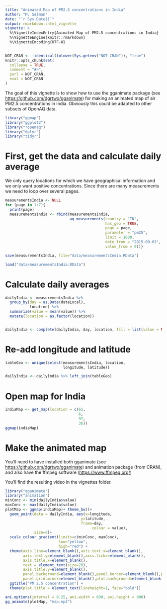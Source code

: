 ```yaml
---
title: "Animated Map of PM2.5 concentrations in India"
author: "M. Salmon"
date: "`r Sys.Date()`"
output: rmarkdown::html_vignette
vignette: >
  %\VignetteIndexEntry{Animated Map of PM2.5 concentrations in India}
  %\VignetteEngine{knitr::rmarkdown}
  %\VignetteEncoding{UTF-8}
---
```


```r
NOT_CRAN <- !identical(tolower(Sys.getenv("NOT_CRAN")), "true")
knitr::opts_chunk$set(
  collapse = TRUE,
  comment = "#>",
  purl = NOT_CRAN,
  eval = NOT_CRAN
)
```
The goal of this vignette is to show how to use the gganimate package (see <https://github.com/dgrtwo/gganimate>) for making an animated map of air PM2.5 concentrations in India. Obviously this could be adapted to other subsets of OpenAQ data.

```r
library("ggmap")
library("ggplot2")
library("ropenaq")
library("dplyr")
library("tidyr")
```


# First, get the data and calculate daily average

We only query locations for which we have geographical information and we only want positive concentrations. Since there are many measurements we need to loop over several pages.

```r
measurementsIndia <- NULL
for (page in 1:7){
  print(page)
  measurementsIndia <- rbind(measurementsIndia,
                             aq_measurements(country = "IN", 
                                             has_geo = TRUE, 
                                             page = page,
                                             parameter = "pm25", 
                                             limit = 1000,
                                             date_from = "2015-09-01",
                                             value_from = 0))}
```

```r
save(measurementsIndia, file="data/measurementsIndia.RData")
```


```r
load("data/measurementsIndia.RData")
```

# Calculate daily averages

```r
dailyIndia <- measurementsIndia %>%
  group_by(day = as.Date(dateLocal),
           location) %>%
  summarize(value = mean(value)) %>%
  mutate(location = as.factor(location))


dailyIndia <- complete(dailyIndia, day, location, fill = list(value = NA))
```

# Re-add longitude and latitude

```r
tableGeo <- unique(select(measurementsIndia, location,
                          longitude, latitude))

dailyIndia <- dailyIndia %>% left_join(tableGeo)
```

# Open map for India
```r
indiaMap <- get_map(location = c(65,
                                 6,
                                 97,
                                 36))
ggmap(indiaMap)
```

# Make the animated map

You'll need to have installed both gganimate (see <https://github.com/dgrtwo/gganimate>) and animation package (from CRAN), and also have the ffmpeg software (<https://www.ffmpeg.org/>)

You'll find the resulting video in the vignettes folder.

```r
library("gganimate")
library("animation")
minConc <- min(dailyIndia$value)
maxConc <- max(dailyIndia$value)
plotMap <- ggmap(indiaMap)+ theme_bw()+
  geom_point(data = dailyIndia, aes(x=longitude,
                                  y=latitude,
                                  frame=day,
                                       colour = value),
             size=8)+
  scale_colour_gradient(limits=c(minConc, maxConc), 
                        low="yellow", 
                        high="red") +
  theme(axis.line=element_blank(),axis.text.x=element_blank(),
        axis.text.y=element_blank(),axis.ticks=element_blank(),
        axis.title.x=element_blank(),
        text = element_text(size=20),
        axis.title.y=element_blank(),
        panel.background=element_blank(),panel.border=element_blank(),panel.grid.major=element_blank(),
        panel.grid.minor=element_blank(),plot.background=element_blank())+
  ggtitle("PM 2.5 concentration") +
  theme(plot.title = element_text(lineheight=1, face="bold"))

ani.options(interval = 0.25, ani.width = 800, ani.height = 800)
gg_animate(plotMap, "map.mp4")
```
